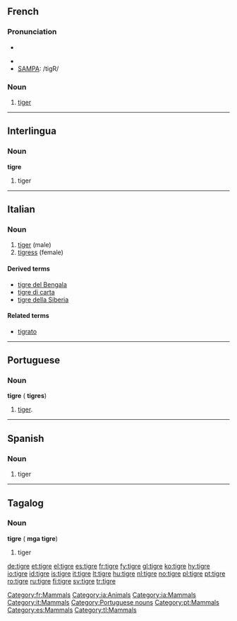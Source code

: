 {{see|Tigre|tigré}}
==French==

===Pronunciation===
*{{audio|Fr-tigre.ogg|audio}}
{{fr-infl-noun|sm=tigre|sf=tigresse|pm=tigres|pf=tigresses|smp=tiɡʁ|sfp=ti.ɡʁɛs|pmp=tiɡʁ|pfp=ti.ɡʁɛs}}
*{{IPA|/tiɡʁ/}}
*[[w:SAMPA|SAMPA]]: /tigR/

===Noun===
{{fr-noun|m|f=tigresse}}

# [[tiger]]

[[Category:fr:Mammals]]

----

==Interlingua==

===Noun===
'''tigre'''

# tiger

[[Category:ia:Animals]]
[[Category:ia:Mammals]]

----

==Italian==

===Noun===
{{it-noun|tigr|f|e|i}}

# [[#English|tiger]] (male)
# [[tigress]] (female)

====Derived terms====
*[[tigre del Bengala]]
*[[tigre di carta]]
*[[tigre della Siberia]]

====Related terms====
*[[tigrato]]

[[Category:it:Mammals]]

----

==Portuguese==

===Noun===
'''tigre''' {{m}} ({{plural}} '''tigres''')

# [[tiger]].

[[Category:Portuguese nouns]]
[[Category:pt:Mammals]]

----

==Spanish==

===Noun===
{{es-noun-m}}

# tiger

[[Category:es:Mammals]]

----

==Tagalog==

===Noun===
'''tigre''' ({{plural}} '''mga tigre''')

# tiger

[[Category:tl:Mammals]]

[[de:tigre]]
[[et:tigre]]
[[el:tigre]]
[[es:tigre]]
[[fr:tigre]]
[[fy:tigre]]
[[gl:tigre]]
[[ko:tigre]]
[[hy:tigre]]
[[io:tigre]]
[[id:tigre]]
[[is:tigre]]
[[it:tigre]]
[[lt:tigre]]
[[hu:tigre]]
[[nl:tigre]]
[[no:tigre]]
[[pl:tigre]]
[[pt:tigre]]
[[ro:tigre]]
[[ru:tigre]]
[[fi:tigre]]
[[sv:tigre]]
[[tr:tigre]]